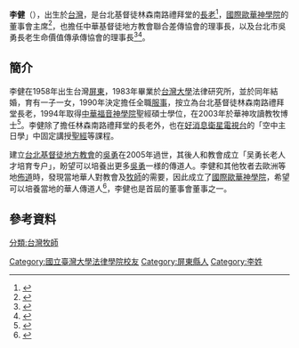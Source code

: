 
'''李健'''（{{bd|1958年}}），出生於[[台灣|台灣]]，是台北基督徒林森南路禮拜堂的[[長老|長老]]<ref>{{Cite web |url=http://www.cdn.org.tw/News.aspx?cate=11&key=1795 |title=基督教今日報 作主好門徒 李健長老：你經歷神多少？ |access-date=2015-12-02 |archive-url=https://web.archive.org/web/20151208141919/http://www.cdn.org.tw/News.aspx?cate=11&key=1795 |archive-date=2015-12-08 |dead-url=yes }}</ref>，[[國際歐華神學院|國際歐華神學院]]的董事會主席<ref>{{Cite web |url=http://www.ct.org.tw/1245101 |title=論壇報 李健：吳勇長老工作 不因他安息而停下 |access-date=2015-12-02 |archive-date=2019-06-18 |archive-url=https://web.archive.org/web/20190618171359/https://www.ct.org.tw/1245101 |dead-url=no }}</ref>，也擔任中華基督徒地方教會聯合差傳協會的理事長，以及台北市吳勇長老生命價值傳承傳協會的理事長<ref>{{Cite web |url=http://pgti.co.id/news/view/1075/ |title=李 健長老印尼巡迴佈道綜合報導(一): 萬隆及蘇北之行 |access-date=2015-11-05 |archive-date=2016-03-05 |archive-url=https://web.archive.org/web/20160305014700/http://pgti.co.id/news/view/1075/ |dead-url=no }}</ref><ref>{{Cite web |url=http://www.hkbibleconference.org/previous-gathering/review-of-previous-meeting/330-84th2012/1432-.html |title=港九研經培靈會84屆講道會講員 - 李 健長老 |access-date=2015-11-05 |archive-url=https://web.archive.org/web/20151208060320/http://www.hkbibleconference.org/previous-gathering/review-of-previous-meeting/330-84th2012/1432-.html |archive-date=2015-12-08 |dead-url=yes }}</ref>。

==簡介==
李健在1958年出生台灣[[屏東縣|屏東]]，1983年畢業於[[台灣大學|台灣大學]]法律研究所，並於同年結婚，育有一子一女，1990年決定擔任全職[[傳道人|服事]]，按立為台北基督徒林森南路禮拜堂長老，1994年取得[[中華福音神學院|中華福音神學院]]聖經碩士學位，在2003年於華神攻讀教牧博士<ref>{{Cite web |url=http://www.ces.org.tw/main/action/message/2003-11/0311-c.htm |title=中華福音神學院 教牧博士科新生 李健 |access-date=2015-11-05 |archive-date=2019-06-14 |archive-url=https://web.archive.org/web/20190614182400/https://www.ces.org.tw/main/action/message/2003-11/0311-c.htm |dead-url=no }}</ref>。李健除了擔任林森南路禮拜堂的長老外，也在[[好消息衛星電視台|好消息衛星電視台]]的「空中主日學」中固定講授[[聖經|聖經]]等課程。

建立[[台北基督徒地方教會|台北基督徒地方教會]]的[[吳勇_(牧師)|吳勇]]在2005年過世，其後人和教會成立「吴勇长老人才培育专户」，盼望可以培養出更多[[吳勇_(牧師)|吳勇]]一様的傳道人。李健和其他牧者去歐洲等地[[佈道|佈道]]時，發現當地華人對教會及[[牧師|牧師]]的需要，因此成立了[[國際歐華神學院|國際歐華神學院]]，希望可以培養當地的華人傳道人<ref>{{Cite web |url=http://www.icbsie.org/history/ |title=國際歐華神學院 歷史 |access-date=2015-11-05 |archive-date=2020-11-23 |archive-url=https://web.archive.org/web/20201123220851/http://www.icbsie.org/history/ |dead-url=no }}</ref>，李健也是首屆的董事會董事之一。

==參考資料==
{{reflist}}

[[分類:台灣牧師|分類:台灣牧師]]
[[Category:國立臺灣大學法律學院校友|Category:國立臺灣大學法律學院校友]]
[[Category:屏東縣人|Category:屏東縣人]]
[[Category:李姓|Category:李姓]]